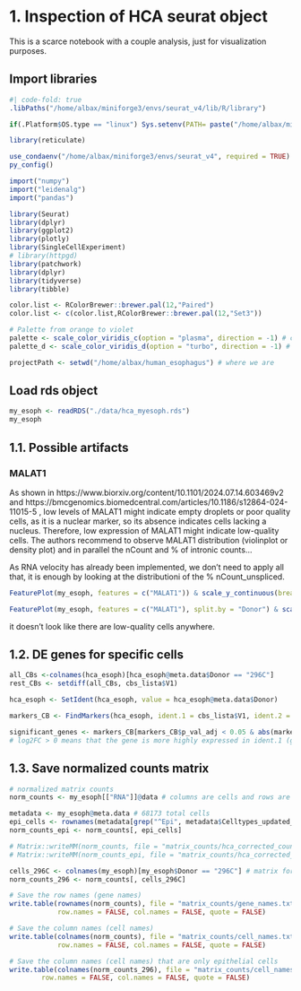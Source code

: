 # 1. Inspection of HCA seurat object
This is a scarce notebook with a couple analysis, just for visualization purposes. 


## Import libraries
```r
#| code-fold: true 
.libPaths("/home/albax/miniforge3/envs/seurat_v4/lib/R/library")

if(.Platform$OS.type == "linux") Sys.setenv(PATH= paste("/home/albax/miniforge3/envs/seurat_v4/lib",Sys.getenv()["PATH"],sep=";"))

library(reticulate)

use_condaenv("/home/albax/miniforge3/envs/seurat_v4", required = TRUE)
py_config()

import("numpy")
import("leidenalg")
import("pandas")

library(Seurat) 
library(dplyr) 
library(ggplot2) 
library(plotly) 
library(SingleCellExperiment) 
# library(httpgd) 
library(patchwork)
library(dplyr)
library(tidyverse)
library(tibble)

color.list <- RColorBrewer::brewer.pal(12,"Paired")
color.list <- c(color.list,RColorBrewer::brewer.pal(12,"Set3"))

# Palette from orange to violet
palette <- scale_color_viridis_c(option = "plasma", direction = -1) # continue colors palette
palette_d <- scale_color_viridis_d(option = "turbo", direction = -1) # discrete colors palette

projectPath <- setwd("/home/albax/human_esophagus") # where we are

```


## Load rds object

```r
my_esoph <- readRDS("./data/hca_myesoph.rds")
my_esoph

```


## 1.1. Possible artifacts 

### MALAT1

As shown in https://www.biorxiv.org/content/10.1101/2024.07.14.603469v2 and https://bmcgenomics.biomedcentral.com/articles/10.1186/s12864-024-11015-5 , low levels of MALAT1 might indicate empty droplets or poor quality cells, as it is a nuclear marker, so its absence indicates cells lacking a nucleus. Therefore, low expression of MALAT1 might indicate low-quality cells. The authors recommend to observe MALAT1 distribution (violinplot or density plot) and in parallel the nCount and % of intronic counts...

As RNA velocity has already been implemented, we don't need to apply all that, it is enough by looking at the distributioni of the % nCount_unspliced. 


```r
FeaturePlot(my_esoph, features = c("MALAT1")) & scale_y_continuous(breaks = seq(0, 20, by = 2)) & palette

FeaturePlot(my_esoph, features = c("MALAT1"), split.by = "Donor") & scale_y_continuous(breaks = seq(0, 20, by = 2)) & palette

```

it doesn't look like there are low-quality cells anywhere. 

## 1.2. DE genes for specific cells

```r
all_CBs <-colnames(hca_esoph)[hca_esoph@meta.data$Donor == "296C"]
rest_CBs <- setdiff(all_CBs, cbs_lista$V1)

hca_esoph <- SetIdent(hca_esoph, value = hca_esoph@meta.data$Donor)

```

```r
markers_CB <- FindMarkers(hca_esoph, ident.1 = cbs_lista$V1, ident.2 = rest_CBs) # from more expression to less in cbs_lista

```

```r
significant_genes <- markers_CB[markers_CB$p_val_adj < 0.05 & abs(markers_CB$avg_log2FC) < 0, ]
# log2FC > 0 means that the gene is more highly expressed in ident.1 (group 1) compared to ident.2 (group 2).

```

## 1.3. Save normalized counts matrix {#sec-save-norm-counts}

```r
# normalized matrix counts
norm_counts <- my_esoph[["RNA"]]@data # columns are cells and rows are genes, not sure if RNA has SCT ransformed counts

metadata <- my_esoph@meta.data # 68173 total cells
epi_cells <- rownames(metadata[grep("^Epi", metadata$Celltypes_updated_July_2020), ]) # 61214 epi cells
norm_counts_epi <- norm_counts[, epi_cells]

# Matrix::writeMM(norm_counts, file = "matrix_counts/hca_corrected_counts_matrix.mtx")
# Matrix::writeMM(norm_counts_epi, file = "matrix_counts/hca_corrected_counts_matrix_Epi.mtx")

cells_296C <- colnames(my_esoph)[my_esoph$Donor == "296C"] # matrix for only Donor = 296C
norm_counts_296 <- norm_counts[, cells_296C]

# Save the row names (gene names)
write.table(rownames(norm_counts), file = "matrix_counts/gene_names.txt", 
            row.names = FALSE, col.names = FALSE, quote = FALSE)

# Save the column names (cell names)
write.table(colnames(norm_counts), file = "matrix_counts/cell_names.txt", 
            row.names = FALSE, col.names = FALSE, quote = FALSE)

# Save the column names (cell names) that are only epithelial cells
write.table(colnames(norm_counts_296), file = "matrix_counts/cell_names_296C.txt", 
        row.names = FALSE, col.names = FALSE, quote = FALSE)   
```

